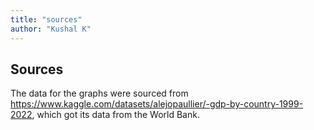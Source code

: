 ```yaml
---
title: "sources"
author: "Kushal K"
---
```


## Sources ##
The data for the graphs were sourced from [https://www.kaggle.com/datasets/alejopaullier/-gdp-by-country-1999-2022](Kaggle.com), which got its data from the World Bank.



